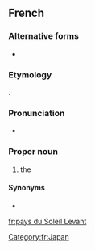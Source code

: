 {{also|pays du Soleil-Levant}}

==French==

===Alternative forms===
* {{l|fr|pays du Soleil-Levant}}

===Etymology===
{{calque|etyl lang=ja|etyl term=日本|etyl tr={{l|ja|にほん}}, Nihon|etyl t=Japan|lang=fr}}.

===Pronunciation===
* {{IPA|/pe.i dy sɔ.lɛj l(ə).vɑ̃/|/pɛ.i dy sɔ.lɛj l(ə).vɑ̃/|lang=fr}}

===Proper noun===
{{fr-proper noun|m|head=le [[pays]] [[du]] [[soleil|Soleil]] [[levant|Levant]]}}

# {{lb|fr|periphrasis}} the {{l|en|Land of the Rising Sun}} {{gloss|Japan}}

====Synonyms====
* {{l|fr|Japon}}

[[Category:fr:Japan]]

[[fr:pays du Soleil Levant]]